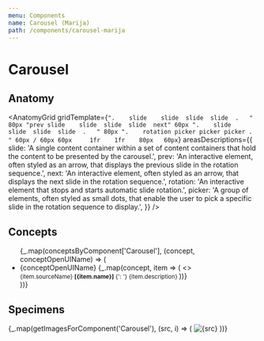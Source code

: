 ```yaml
---
menu: Components
name: Carousel (Marija)
path: /components/carousel-marija
---
```



# Carousel

<ComponentCoverage component="Carousel" />

## Anatomy

<AnatomyGrid
  gridTemplate={`
    ".    slide    slide  slide  slide  .   " 80px
    "prev slide    slide  slide  slide  next" 60px
    ".    slide    slide  slide  slide  .   " 80px
    ".    rotation picker picker picker .   " 60px /
     60px 60px     1fr    1fr    80px   60px
  `}
  areasDescriptions={{
    slide:
      'A single content container within a set of content containers that hold the content to be presented by the carousel.',
    prev:
      'An interactive element, often styled as an arrow, that displays the previous slide in the rotation sequence.',
    next:
      'An interactive element, often styled as an arrow, that displays the next slide in the rotation sequence.',
    rotation: 'An interactive element that stops and starts automatic slide rotation.',
    picker:
      'A group of elements, often styled as small dots, that enable the user to pick a specific slide in the rotation sequence to display.',
  }}
/>

## Concepts

<ul>
  {_.map(conceptsByComponent['Carousel'], (concept, conceptOpenUIName) => (
    <li key={conceptOpenUIName}>
      {conceptOpenUIName} <ConceptCoverage component="Carousel" concept={conceptOpenUIName} />
      {_.map(concept, item => (
        <>
          <br />
          <small>
            {item.sourceName}
            <b>[{item.name}]</b>
          </small>
          <small style={{ opacity: 0.75 }}>
            {': '}
            {item.description}
          </small>
        </>
      ))}
    </li>
  ))}
</ul>

## Specimens

<div>
  {_.map(getImagesForComponent('Carousel'), (src, i) => (
    <Image key={i} src={src} title={src} />
  ))}
</div>
